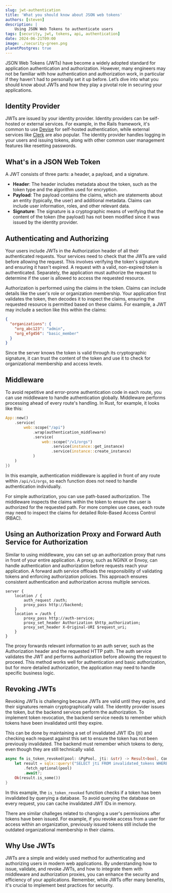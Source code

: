 ```yaml
---
slug: jwt-authentication
title: 'What you should know about JSON web tokens'
authors: [steven]
description: |
    Using JSON Web Tokens to authenticate users
tags: [security, jwt, tokens, api, authentication]
date: 2024-06-21T09:00
image: ./security-green.png
planetPostgres: true
---
```


JSON Web Tokens (JWTs) have become a widely adopted standard for application authentication and authorization. However, many engineers may not be familiar with how authentication and authorization work, in particular if they haven't had to personally set it up before. Let’s dive into what you should know about JWTs and how they play a pivotal role in securing your applications.

## Identity Provider

JWTs are issued by your identity provider. Identity providers can be self-hosted or external services. For example, in the Rails framework, it's common to use [Devise](https://github.com/heartcombo/devise) for self-hosted authentication, while external services like [Clerk](https://clerk.com/) are also popular. The identity provider handles logging in your users and issuing tokens, along with other common user management features like resetting passwords.

## What's in a JSON Web Token

A JWT consists of three parts: a header, a payload, and a signature.

- **Header**: The header includes metadata about the token, such as the token type and the algorithm used for encryption.
- **Payload**: The payload contains the claims, which are statements about an entity (typically, the user) and additional metadata. Claims can include user information, roles, and other relevant data.
- **Signature**: The signature is a cryptographic means of verifying that the content of the token (the payload) has not been modified since it was issued by the identity provider.

## Authenticating and Authorizing

Your users include JWTs in the Authorization header of all their authenticated requests. Your services need to check that the JWTs are valid before allowing the request. This involves verifying the token's signature and ensuring it hasn't expired. A request with a valid, non-expired token is authenticated. Separately, the application must authorize the request to determine if the user is allowed to access the requested resource.

Authorization is performed using the claims in the token. Claims can include details like the user's role or organization membership. Your application first validates the token, then decodes it to inspect the claims, ensuring the requested resource is permitted based on these claims. For example, a JWT may include a section like this within the claims:

```json
{
  "organizations": {
    "org_abc123": "admin",
    "org_efg456": "basic_member"
  }
}
```

Since the server knows the token is valid through its cryptographic signature, it can trust the content of the token and use it to check for organizational membership and access levels.

## Middleware

To avoid repetitive and error-prone authentication code in each route, you can use middleware to handle authentication globally. Middleware performs processing ahead of every route's handling. In Rust, for example, it looks like this:

```rust
App::new()
    .service(
        web::scope("/api")
            .wrap(authentication_middleware)
            .service(
                web::scope("/v1/orgs")
                    .service(instance::get_instance)
                    .service(instance::create_instance)
            )
    )
})
```

In this example, authentication middleware is applied in front of any route within `/api/v1/orgs`, so each function does not need to handle authentication individually.

For simple authorization, you can use path-based authorization. The middleware inspects the claims within the token to ensure the user is authorized for the requested path. For more complex use cases, each route may need to inspect the claims for detailed Role-Based Access Control (RBAC).

## Using an Authorization Proxy and Forward Auth Service for Authorization

Similar to using middleware, you can set up an authorization proxy that runs in front of your entire application. A proxy, such as NGINX or Envoy, can handle authentication and authorization before requests reach your application. A forward auth service offloads the responsibility of validating tokens and enforcing authorization policies. This approach ensures consistent authentication and authorization across multiple services.

```plaintext
server {
    location / {
        auth_request /auth;
        proxy_pass http://backend;
    }
    location = /auth {
        proxy_pass http://auth-service;
        proxy_set_header Authorization $http_authorization;
        proxy_set_header X-Original-URI $request_uri;
    }
}
```

The proxy forwards relevant information to an auth server, such as the Authorization header and the requested HTTP path. The auth service validates the JWT and performs authorization before allowing the request to proceed. This method works well for authentication and basic authorization, but for more detailed authorization, the application may need to handle specific business logic.

## Revoking JWTs

Revoking JWTs is challenging because JWTs are valid until they expire, and their signatures remain cryptographically valid. The identity provider issues the token, but the backend services perform the authorization. To implement token revocation, the backend service needs to remember which tokens have been invalidated until they expire.

This can be done by maintaining a set of invalidated JWT IDs (jti) and checking each request against this set to ensure the token has not been previously invalidated. The backend must remember which tokens to deny, even though they are still technically valid.

```rust
async fn is_token_revoked(pool: &PgPool, jti: &str) -> Result<bool, ControlPlaneError> {
    let result = sqlx::query!("SELECT jti FROM invalidated_tokens WHERE jti = $1", jti)
        .fetch_optional(pool)
        .await?;
    Ok(result.is_some())
}
```

In this example, the `is_token_revoked` function checks if a token has been invalidated by querying a database. To avoid querying the database on every request, you can cache invalidated JWT IDs in memory.

There are similar challeges related to changing a user's permissions after tokens have been issued. For example, if you revoke access from a user for access within an organization, previously issued tokens still include the outdated organizational membership in their claims.

## Why Use JWTs

JWTs are a simple and widely used method for authenticating and authorizing users in modern web applications. By understanding how to issue, validate, and revoke JWTs, and how to integrate them with middleware and authorization proxies, you can enhance the security and efficiency of your applications. Remember, while JWTs offer many benefits, it's crucial to implement best practices for security.
